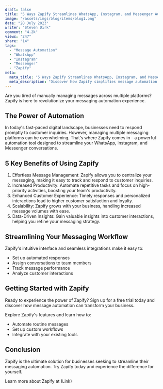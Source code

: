```yaml
---
draft: false
title: "5 Ways Zapify Streamlines WhatsApp, Instagram, and Messenger Automation"
image: "/assets/imgs/blog/items/blog1.png"
date: "28 July 2023"
writer: "Steven Dirk"
comment: "4.2k"
views: "247"
share: "14"
tags:
  - "Message Automation"
  - "WhatsApp"
  - "Instagram"
  - "Messenger"
  - "Zapify"
meta:
  meta_title: "5 Ways Zapify Streamlines WhatsApp, Instagram, and Messenger Automation"
  meta_description: "Discover how Zapify simplifies message automation across WhatsApp, Instagram, and Messenger"
---
```


Are you tired of manually managing messages across multiple platforms? Zapify is here to revolutionize your messaging automation experience.

<H2>The Power of Automation</H2>

In today's fast-paced digital landscape, businesses need to respond promptly to customer inquiries. However, managing multiple messaging platforms can be overwhelming. That's where Zapify comes in – a powerful automation tool designed to streamline your WhatsApp, Instagram, and Messenger conversations.

<H2>5 Key Benefits of Using Zapify</H2>

<ol>
  <li>
    Effortless Message Management: Zapify allows you to centralize your
    messaging, making it easy to track and respond to customer inquiries.
  </li>
  <li>
    Increased Productivity: Automate repetitive tasks and focus on high-priority
    activities, boosting your team's productivity.
  </li>
  <li>
    Enhanced Customer Experience: Timely responses and personalized interactions
    lead to higher customer satisfaction and loyalty.
  </li>
  <li>
    Scalability: Zapify grows with your business, handling increased message
    volumes with ease.
  </li>
  <li>
    Data-Driven Insights: Gain valuable insights into customer interactions,
    helping you refine your messaging strategy.
  </li>
</ol>

<Quote
  text="Zapify has transformed our customer support, enabling us to respond faster and more efficiently."
  author="Emily R., Customer Support Manager"
/>

<H2>Streamlining Your Messaging Workflow</H2>

Zapify's intuitive interface and seamless integrations make it easy to:

<ul>
  <li>Set up automated responses</li>
  <li>Assign conversations to team members</li>
  <li>Track message performance</li>
  <li>Analyze customer interactions</li>
</ul>

<H2>Getting Started with Zapify</H2>

Ready to experience the power of Zapify? Sign up for a free trial today and discover how message automation can transform your business.

<Div className="grid grid-cols-1 xl:grid-cols-[430px_auto] 2xl:grid-cols-[520px_auto] gap-[30px] lg:gap-[60px] mt-[8px] lg:mt-[37px] mb-[31px] lg:mb-[58px]">
  <Div>
    Explore Zapify's features and learn how to:
    <ul>
      <li>Automate routine messages</li>
      <li>Set up custom workflows</li>
      <li>Integrate with your existing tools</li>
    </ul>
  </Div>
</Div>

<H2>Conclusion</H2>

Zapify is the ultimate solution for businesses seeking to streamline their messaging automation. Try Zapify today and experience the difference for yourself.

Learn more about Zapify at (Link)
